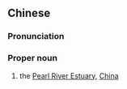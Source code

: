 ==Chinese==
{{zh-forms|type=21}}

===Pronunciation===
{{zh-pron
|m=Zhūjiāngkǒu
|cat=propn
}}

===Proper noun===
{{zh-proper noun}}

# the [[w:Pearl River (China)|Pearl River Estuary]], [[China]]

{{zh-cat|Estuaries}}